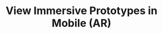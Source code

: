 ---
title: "View Immersive Prototypes in Mobile (AR)"
description: "Open and interact with Editor prototypes in mobile AR for iOS or Android. "
---